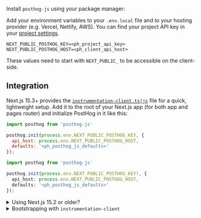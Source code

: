 Install `posthog-js` using your package manager:


<InstallWebPackageManagers />

Add your environment variables to your `.env.local` file and to your hosting provider (e.g. Vercel, Netlify, AWS). You can find your project API key in your [project settings](https://app.posthog.com/project/settings).

```shell file=.env.local
NEXT_PUBLIC_POSTHOG_KEY=<ph_project_api_key>
NEXT_PUBLIC_POSTHOG_HOST=<ph_client_api_host>
```

These values need to start with `NEXT_PUBLIC_` to be accessible on the client-side.

## Integration


Next.js 15.3+ provides the [`instrumentation-client.ts|js`](https://nextjs.org/docs/app/api-reference/file-conventions/instrumentation-client) file for a quick, lightweight setup. Add it to the root of your Next.js app (for both app and pages router) and initialize PostHog in it like this:

<MultiLanguage>

```js file=instrumentation-client.js
import posthog from 'posthog-js'

posthog.init(process.env.NEXT_PUBLIC_POSTHOG_KEY, {
  api_host: process.env.NEXT_PUBLIC_POSTHOG_HOST,
  defaults: '<ph_posthog_js_defaults>'
});
```

```ts file=instrumentation-client.ts
import posthog from 'posthog-js'

posthog.init(process.env.NEXT_PUBLIC_POSTHOG_KEY!, {
  api_host: process.env.NEXT_PUBLIC_POSTHOG_HOST,
  defaults: '<ph_posthog_js_defaults>'
});
```

</MultiLanguage>

<details>
<summary>Using Next.js 15.2 or older?</summary>

Older versions of Next.js don't support the `instrumentation-client.ts|js` file. You can use the following setup instead:

<Tab.Group tabs={[
  'App router', 
  'Pages router'
]}>
  <Tab.List>
    <Tab>App router</Tab>
    <Tab>Pages router</Tab>
  </Tab.List>
  <Tab.Panels>
      <Tab.Panel>
        <AppRouterSetup />
      </Tab.Panel>
      <Tab.Panel>
        <PagesRouterSetup />
      </Tab.Panel>
  </Tab.Panels>
</Tab.Group>

</details>

<details>
<summary>Bootstrapping with <code>instrumentation-client</code></summary>

When using `instrumentation-client`, the values you pass to `posthog.init` remain fixed for the entire session. This means bootstrapping only works if you evaluate flags **before your app renders** (for example, on the server).  

If you need flag values after the app has already started, you’ll want to:  

- Evaluate the flag on the server and pass the value into your app, or  
- Evaluate the flag in an earlier page/state, then store and re-use it when needed.  

Both approaches avoid flicker and give you the same outcome as bootstrapping, as long as you use the same `distinct_id` across client and server.  

See the [bootstrapping guide](/docs/feature-flags/bootstrapping) for more information.

</details>